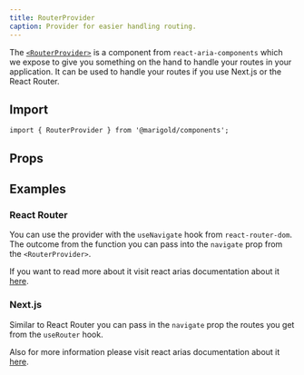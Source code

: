 ```yaml
---
title: RouterProvider
caption: Provider for easier handling routing.
---
```


The [`<RouterProvider>`](https://react-spectrum.adobe.com/react-aria/routing.html) is a component from `react-aria-components` which we expose to give you something on the hand to handle your routes in your application.
It can be used to handle your routes if you use Next.js or the React Router.

## Import

```tsx
import { RouterProvider } from '@marigold/components';
```

## Props

<PropsTable componentFile="RouterProvider.tsx" />

## Examples

### React Router

You can use the provider with the `useNavigate` hook from `react-router-dom`. The outcome from the function you can pass into the `navigate` prop from the `<RouterProvider>`.

If you want to read more about it visit react arias documentation about it [here](https://react-spectrum.adobe.com/react-aria/routing.html#react-router).

### Next.js

Similar to React Router you can pass in the `navigate` prop the routes you get from the `useRouter` hook.

Also for more information please visit react arias documentation about it [here](https://react-spectrum.adobe.com/react-aria/routing.html#nextjs).
